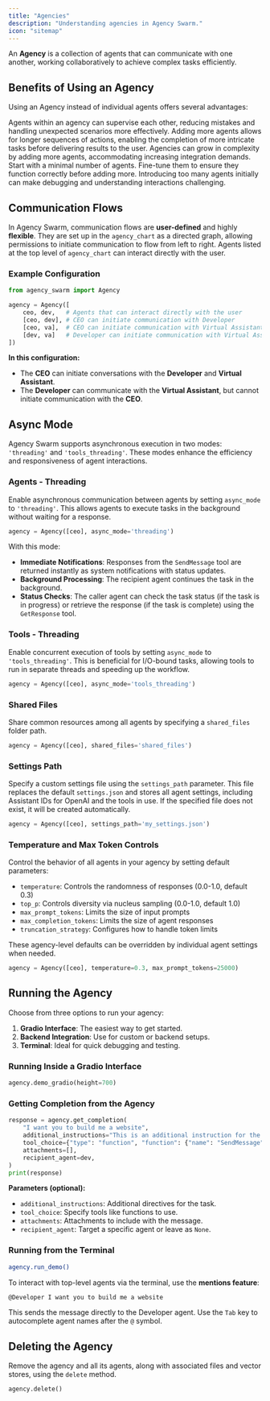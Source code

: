 ```yaml
---
title: "Agencies"
description: "Understanding agencies in Agency Swarm."
icon: "sitemap"
---
```


An **Agency** is a collection of agents that can communicate with one another, working collaboratively to achieve complex tasks efficiently.

## Benefits of Using an Agency

Using an Agency instead of individual agents offers several advantages:

<AccordionGroup defaultOpen={true}>

<Accordion title="Fewer Hallucinations" icon="bug" iconType="solid" defaultOpen={true}>
Agents within an agency can supervise each other, reducing mistakes and handling unexpected scenarios more effectively.
</Accordion>

<Accordion title="More Complex Tasks" icon="code" iconType="solid">
Adding more agents allows for longer sequences of actions, enabling the completion of more intricate tasks before delivering results to the user.
</Accordion>

<Accordion title="Scalability" icon="cog" iconType="solid">
Agencies can grow in complexity by adding more agents, accommodating increasing integration demands.
</Accordion>

<Tip>
Start with a minimal number of agents. Fine-tune them to ensure they function correctly before adding more. Introducing too many agents initially can make debugging and understanding interactions challenging.
</Tip>

</AccordionGroup>

## Communication Flows

In Agency Swarm, communication flows are **user-defined** and highly **flexible**. They are set up in the `agency_chart` as a directed graph, allowing permissions to initiate communication to flow from left to right. Agents listed at the top level of `agency_chart` can interact directly with the user.

### Example Configuration

```python
from agency_swarm import Agency

agency = Agency([
    ceo, dev,   # Agents that can interact directly with the user
    [ceo, dev], # CEO can initiate communication with Developer
    [ceo, va],  # CEO can initiate communication with Virtual Assistant
    [dev, va]   # Developer can initiate communication with Virtual Assistant
])
```

**In this configuration:**

- The **CEO** can initiate conversations with the **Developer** and **Virtual Assistant**.
- The **Developer** can communicate with the **Virtual Assistant**, but cannot initiate communication with the **CEO**.

## Async Mode

Agency Swarm supports asynchronous execution in two modes: `'threading'` and `'tools_threading'`. These modes enhance the efficiency and responsiveness of agent interactions.

### Agents - Threading

Enable asynchronous communication between agents by setting `async_mode` to `'threading'`. This allows agents to execute tasks in the background without waiting for a response.

```python
agency = Agency([ceo], async_mode='threading')
```

With this mode:
- **Immediate Notifications**: Responses from the `SendMessage` tool are returned instantly as system notifications with status updates.
- **Background Processing**: The recipient agent continues the task in the background.
- **Status Checks**: The caller agent can check the task status (if the task is in progress) or retrieve the response (if the task is complete) using the `GetResponse` tool.

### Tools - Threading

Enable concurrent execution of tools by setting `async_mode` to `'tools_threading'`. This is beneficial for I/O-bound tasks, allowing tools to run in separate threads and speeding up the workflow.

```python
agency = Agency([ceo], async_mode='tools_threading')
```

### Shared Files

Share common resources among all agents by specifying a `shared_files` folder path.

```python
agency = Agency([ceo], shared_files='shared_files')
```

### Settings Path

Specify a custom settings file using the `settings_path` parameter. This file replaces the default `settings.json` and stores all agent settings, including Assistant IDs for OpenAI and the tools in use. If the specified file does not exist, it will be created automatically.

```python
agency = Agency([ceo], settings_path='my_settings.json')
```

### Temperature and Max Token Controls

Control the behavior of all agents in your agency by setting default parameters:

- `temperature`: Controls the randomness of responses (0.0-1.0, default 0.3)
- `top_p`: Controls diversity via nucleus sampling (0.0-1.0, default 1.0)
- `max_prompt_tokens`: Limits the size of input prompts
- `max_completion_tokens`: Limits the size of agent responses
- `truncation_strategy`: Configures how to handle token limits

These agency-level defaults can be overridden by individual agent settings when needed.

```python
agency = Agency([ceo], temperature=0.3, max_prompt_tokens=25000)
```

## Running the Agency

Choose from three options to run your agency:

1. **Gradio Interface**: The easiest way to get started.
2. **Backend Integration**: Use for custom or backend setups.
3. **Terminal**: Ideal for quick debugging and testing.

### Running Inside a Gradio Interface

```python
agency.demo_gradio(height=700)
```

### Getting Completion from the Agency

```python
response = agency.get_completion(
    "I want you to build me a website",
    additional_instructions="This is an additional instruction for the task.",
    tool_choice={"type": "function", "function": {"name": "SendMessage"}},
    attachments=[],
    recipient_agent=dev,
)
print(response)
```

**Parameters (optional):**

- `additional_instructions`: Additional directives for the task.
- `tool_choice`: Specify tools like functions to use.
- `attachments`: Attachments to include with the message.
- `recipient_agent`: Target a specific agent or leave as `None`.

### Running from the Terminal

```bash
agency.run_demo()
```

To interact with top-level agents via the terminal, use the **mentions feature**:

```bash
@Developer I want you to build me a website
```

This sends the message directly to the Developer agent. Use the `Tab` key to autocomplete agent names after the `@` symbol.

## Deleting the Agency

Remove the agency and all its agents, along with associated files and vector stores, using the `delete` method.

```python
agency.delete()
```
